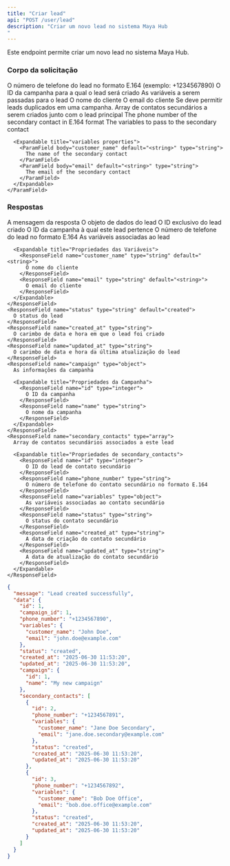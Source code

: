```yaml
---
title: "Criar lead"
api: "POST /user/lead"
description: "Criar um novo lead no sistema Maya Hub
"
---
```


Este endpoint permite criar um novo lead no sistema Maya Hub.

### Corpo da solicitação

<ParamField body="phone_number" type="string" required>
  O número de telefone do lead no formato E.164 (exemplo: +1234567890)
</ParamField>

<ParamField body="campaign_id" type="integer" required>
  O ID da campanha para a qual o lead será criado
</ParamField>

<ParamField body="variables" type="object">
  As variáveis a serem passadas para o lead

  <Expandable title="Propriedades das Variaveis">
    <ParamField body="customer_name" default="<string>" type="string">
      O nome do cliente
    </ParamField>
    <ParamField body="email" default="<string>" type="string">
      O email do cliente
    </ParamField>
  </Expandable>
</ParamField>

<ParamField body="allow_dupplicate" type="boolean">
  Se deve permitir leads duplicados em uma campanha.
</ParamField>

<ParamField body="secondary_contacts" type="array">
  Array de contatos secundários a serem criados junto com o lead principal

  <Expandable title="Propriedades de secondary_contacts">
    <ParamField body="phone_number" type="string" required>
      The phone number of the secondary contact in E.164 format
    </ParamField>
    <ParamField body="variables" type="object">
      The variables to pass to the secondary contact

      <Expandable title="variables properties">
        <ParamField body="customer_name" default="<string>" type="string">
          The name of the secondary contact
        </ParamField>
        <ParamField body="email" default="<string>" type="string">
          The email of the secondary contact
        </ParamField>
      </Expandable>
    </ParamField>
  </Expandable>
</ParamField>

### Respostas

<ResponseField name="message" type="string" default="Lead created successfully">
  A mensagem da resposta
</ResponseField>

<ResponseField name="data" type="object">
  O objeto de dados do lead

  <Expandable title="Propriedades de data">
    <ResponseField name="id" type="integer">
      O ID exclusivo do lead criado
    </ResponseField>
    <ResponseField name="campaign_id" type="integer">
      O ID da campanha à qual este lead pertence
    </ResponseField>
    <ResponseField name="phone_number" type="string">
      O número de telefone do lead no formato E.164
    </ResponseField>
    <ResponseField name="variables" type="object">
      As variáveis associadas ao lead

      <Expandable title="Propriedades das Variáveis">
        <ResponseField name="customer_name" type="string" default="<string>">
          O nome do cliente
        </ResponseField>
        <ResponseField name="email" type="string" default="<string>">
          O email do cliente
        </ResponseField>
      </Expandable>
    </ResponseField>
    <ResponseField name="status" type="string" default="created">
      O status do lead
    </ResponseField>
    <ResponseField name="created_at" type="string">
      O carimbo de data e hora em que o lead foi criado
    </ResponseField>
    <ResponseField name="updated_at" type="string">
      O carimbo de data e hora da última atualização do lead
    </ResponseField>
    <ResponseField name="campaign" type="object">
      As informações da campanha

      <Expandable title="Propriedades da Campanha">
        <ResponseField name="id" type="integer">
          O ID da campanha
        </ResponseField>
        <ResponseField name="name" type="string">
          O nome da campanha
        </ResponseField>
      </Expandable>
    </ResponseField>
    <ResponseField name="secondary_contacts" type="array">
      Array de contatos secundários associados a este lead

      <Expandable title="Propriedades de secondary_contacts">
        <ResponseField name="id" type="integer">
          O ID do lead de contato secundário
        </ResponseField>
        <ResponseField name="phone_number" type="string">
          O número de telefone do contato secundário no formato E.164
        </ResponseField>
        <ResponseField name="variables" type="object">
          As variáveis associadas ao contato secundário
        </ResponseField>
        <ResponseField name="status" type="string">
          O status do contato secundário
        </ResponseField>
        <ResponseField name="created_at" type="string">
          A data de criação do contato secundário
        </ResponseField>
        <ResponseField name="updated_at" type="string">
          A data de atualização do contato secundário
        </ResponseField>
      </Expandable>
    </ResponseField>
  </Expandable>
</ResponseField>

<ResponseExample>

```json 200 Response
{
  "message": "Lead created successfully",
  "data": {
    "id": 1,
    "campaign_id": 1,
    "phone_number": "+1234567890",
    "variables": {
      "customer_name": "John Doe",
      "email": "john.doe@example.com"
    },
    "status": "created",
    "created_at": "2025-06-30 11:53:20",
    "updated_at": "2025-06-30 11:53:20",
    "campaign": {
      "id": 1,
      "name": "My new campaign"
    },
    "secondary_contacts": [
      {
        "id": 2,
        "phone_number": "+1234567891",
        "variables": {
          "customer_name": "Jane Doe Secondary",
          "email": "jane.doe.secondary@example.com"
        },
        "status": "created",
        "created_at": "2025-06-30 11:53:20",
        "updated_at": "2025-06-30 11:53:20"
      },
      {
        "id": 3,
        "phone_number": "+1234567892",
        "variables": {
          "customer_name": "Bob Doe Office",
          "email": "bob.doe.office@example.com"
        },
        "status": "created",
        "created_at": "2025-06-30 11:53:20",
        "updated_at": "2025-06-30 11:53:20"
      }
    ]
  }
}
```

</ResponseExample>